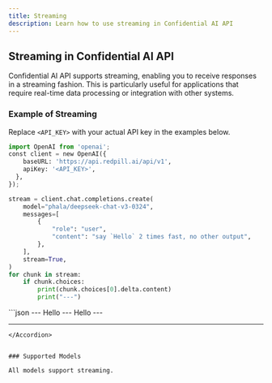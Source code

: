 ```yaml
---
title: Streaming
description: Learn how to use streaming in Confidential AI API
---
```


## Streaming in Confidential AI API

Confidential AI API supports streaming, enabling you to receive responses in a streaming fashion. This is particularly useful for applications that require real-time data processing or integration with other systems.

### Example of Streaming

Replace `<API_KEY>` with your actual API key in the examples below.

```python
import OpenAI from 'openai';
const client = new OpenAI({
    baseURL: 'https://api.redpill.ai/api/v1',
    apiKey: '<API_KEY>',
  },
});

stream = client.chat.completions.create(
    model="phala/deepseek-chat-v3-0324",
    messages=[
        {
            "role": "user",
            "content": "say `Hello` 2 times fast, no other output",
        },
    ],
    stream=True,
)
for chunk in stream:
    if chunk.choices:
        print(chunk.choices[0].delta.content)
        print("---")
```


<Accordion title="Sample output of structured output">
```json
---
Hello
---
Hello
---

---
```
</Accordion>


### Supported Models

All models support streaming.
